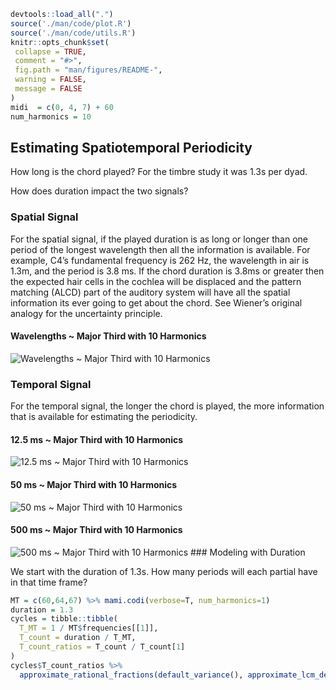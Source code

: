 ```r
devtools::load_all(".")
source('./man/code/plot.R')
source('./man/code/utils.R')
knitr::opts_chunk$set(
 collapse = TRUE,
 comment = "#>",
 fig.path = "man/figures/README-",
 warning = FALSE,
 message = FALSE
)
midi  = c(0, 4, 7) + 60
num_harmonics = 10
```

## Estimating Spatiotemporal Periodicity

How long is the chord played? For the timbre study it was 1.3s per dyad.\

How does duration impact the two signals?\

### Spatial Signal

For the spatial signal, if the played duration is as long or longer than one 
period of the longest wavelength then all the information is available. For
example, C4's fundamental frequency is 262 Hz, the wavelength in air is 1.3m,
and the period is 3.8 ms. If the chord duration is 3.8ms or greater then the 
expected hair cells in the cochlea will be displaced and the pattern matching
(ALCD) part of the auditory system will have all the spatial information its ever
going to get about the chord. See Wiener's original analogy for the uncertainty principle.\

#### Wavelengths ~ Major Third with 10 Harmonics

![](./spatial_duration.png "Wavelengths ~ Major Third with 10 Harmonics")

### Temporal Signal

For the temporal signal, the longer the chord is played, the more information
that is available for estimating the periodicity.\

#### 12.5 ms ~ Major Third with 10 Harmonics

![](./short_temporal_duration.png "12.5 ms ~ Major Third with 10 Harmonics")

#### 50 ms ~ Major Third with 10 Harmonics

![](./default_temporal_duration.png "50 ms ~ Major Third with 10 Harmonics")

#### 500 ms ~ Major Third with 10 Harmonics

![](./long_temporal_duration.png "500 ms ~ Major Third with 10 Harmonics")
### Modeling with Duration

We start with the duration of 1.3s. How many periods will each partial have in 
that time frame?\

```r
MT = c(60,64,67) %>% mami.codi(verbose=T, num_harmonics=1)
duration = 1.3
cycles = tibble::tibble(
  T_MT = 1 / MT$frequencies[[1]],
  T_count = duration / T_MT,
  T_count_ratios = T_count / T_count[1]
)
cycles$T_count_ratios %>% 
  approximate_rational_fractions(default_variance(), approximate_lcm_deviation())
```
